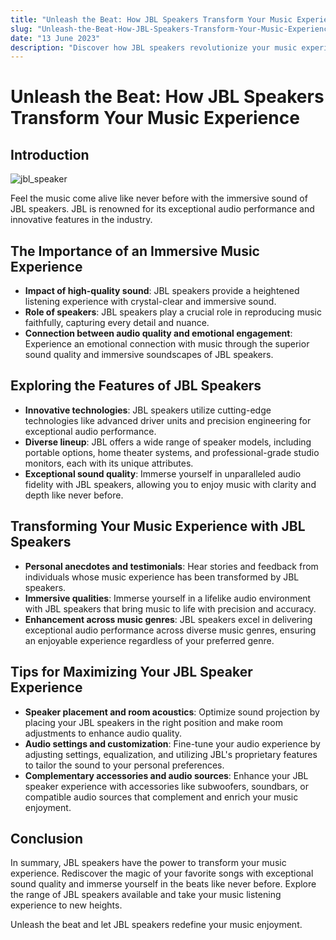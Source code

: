 ```yaml
---
title: "Unleash the Beat: How JBL Speakers Transform Your Music Experience"
slug: "Unleash-the-Beat-How-JBL-Speakers-Transform-Your-Music-Experience"
date: "13 June 2023"
description: "Discover how JBL speakers revolutionize your music experience with immersive sound and exceptional audio quality. Unleash the beat and explore the features, personal anecdotes, and tips for maximizing your JBL speaker experience. Elevate your music enjoyment to new heights with JBL's renowned audio technology."
---
```

# Unleash the Beat: How JBL Speakers Transform Your Music Experience

## Introduction

![jbl_speaker](https://drive.google.com/uc?export=view&id=1WadCiWCk4zIwiTgt7dR6HZWH2frwoKK5)

Feel the music come alive like never before with the immersive sound of JBL speakers. JBL is renowned for its exceptional audio performance and innovative features in the industry.

## The Importance of an Immersive Music Experience

- **Impact of high-quality sound**: JBL speakers provide a heightened listening experience with crystal-clear and immersive sound.
- **Role of speakers**: JBL speakers play a crucial role in reproducing music faithfully, capturing every detail and nuance.
- **Connection between audio quality and emotional engagement**: Experience an emotional connection with music through the superior sound quality and immersive soundscapes of JBL speakers.

## Exploring the Features of JBL Speakers

- **Innovative technologies**: JBL speakers utilize cutting-edge technologies like advanced driver units and precision engineering for exceptional audio performance.
- **Diverse lineup**: JBL offers a wide range of speaker models, including portable options, home theater systems, and professional-grade studio monitors, each with its unique attributes.
- **Exceptional sound quality**: Immerse yourself in unparalleled audio fidelity with JBL speakers, allowing you to enjoy music with clarity and depth like never before.

## Transforming Your Music Experience with JBL Speakers

- **Personal anecdotes and testimonials**: Hear stories and feedback from individuals whose music experience has been transformed by JBL speakers.
- **Immersive qualities**: Immerse yourself in a lifelike audio environment with JBL speakers that bring music to life with precision and accuracy.
- **Enhancement across music genres**: JBL speakers excel in delivering exceptional audio performance across diverse music genres, ensuring an enjoyable experience regardless of your preferred genre.

## Tips for Maximizing Your JBL Speaker Experience

- **Speaker placement and room acoustics**: Optimize sound projection by placing your JBL speakers in the right position and make room adjustments to enhance audio quality.
- **Audio settings and customization**: Fine-tune your audio experience by adjusting settings, equalization, and utilizing JBL's proprietary features to tailor the sound to your personal preferences.
- **Complementary accessories and audio sources**: Enhance your JBL speaker experience with accessories like subwoofers, soundbars, or compatible audio sources that complement and enrich your music enjoyment.

## Conclusion

In summary, JBL speakers have the power to transform your music experience. Rediscover the magic of your favorite songs with exceptional sound quality and immerse yourself in the beats like never before. Explore the range of JBL speakers available and take your music listening experience to new heights.

Unleash the beat and let JBL speakers redefine your music enjoyment.